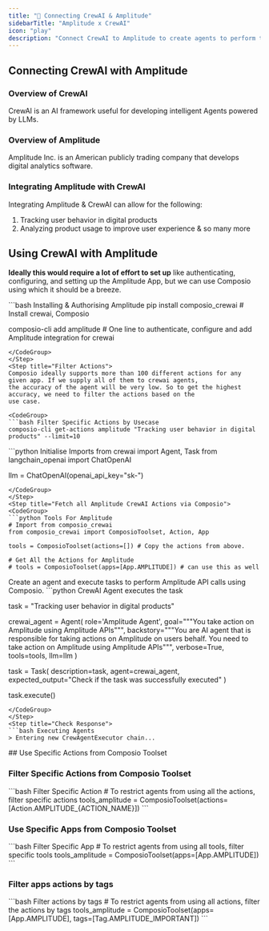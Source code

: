 ```yaml
---
title: "🚀 Connecting CrewAI & Amplitude"
sidebarTitle: "Amplitude x CrewAI"
icon: "play"
description: "Connect CrewAI to Amplitude to create agents to perform tasks using natural language"
---
```


## Connecting CrewAI with Amplitude

### Overview of CrewAI

CrewAI is an AI framework useful for developing intelligent Agents powered by LLMs.

### Overview of Amplitude

Amplitude Inc. is an American publicly trading company that develops digital analytics software.

### Integrating Amplitude with CrewAI

Integrating Amplitude & CrewAI can allow for the following:

1. Tracking user behavior in digital products
2. Analyzing product usage to improve user experience
& so many more

## Using CrewAI with Amplitude

<Steps>
<Step title="Setting Up the Environment">

**Ideally this would require a lot of effort to set up** like authenticating, configuring, and setting up the Amplitude App, but we can use Composio using which it should be a breeze.

<CodeGroup>
```bash Installing & Authorising Amplitude
pip install composio_crewai # Install crewai, Composio 

composio-cli add amplitude # One line to authenticate, configure and add Amplitude integration for crewai
```
</CodeGroup>
</Step>
<Step title="Filter Actions">
Composio ideally supports more than 100 different actions for any given app. If we supply all of them to crewai agents, 
the accuracy of the agent will be very low. So to get the highest accuracy, we need to filter the actions based on the 
use case.

<CodeGroup>
```bash Filter Specific Actions by Usecase
composio-cli get-actions amplitude "Tracking user behavior in digital products" --limit=10
```
</CodeGroup>

</Step>
<Step title="Import Base Packages">

<CodeGroup>
```python Initialise Imports
from crewai import Agent, Task
from langchain_openai import ChatOpenAI

llm = ChatOpenAI(openai_api_key="sk-<OPENAI KEY>")
```
</CodeGroup>
</Step>
<Step title="Fetch all Amplitude CrewAI Actions via Composio">
<CodeGroup>
```python Tools For Amplitude
# Import from composio_crewai
from composio_crewai import ComposioToolset, Action, App

tools = ComposioToolset(actions=[]) # Copy the actions from above. 

# Get All the Actions for Amplitude
# tools = ComposioToolset(apps=[App.AMPLITUDE]) # can use this as well
```
</CodeGroup>
</Step>
<Step title="Execute the Agent">
Create an agent and execute tasks to perform Amplitude API calls using Composio. 
<CodeGroup>
```python CrewAI Agent executes the task

task = "Tracking user behavior in digital products"

crewai_agent = Agent(
    role='Amplitude Agent',
    goal="""You take action on Amplitude using Amplitude APIs""",
    backstory="""You are AI agent that is responsible for taking actions on Amplitude on users behalf. You need to take action on Amplitude using Amplitude APIs""",
    verbose=True,
    tools=tools,
    llm=llm
)

task = Task(
    description=task,
    agent=crewai_agent,
    expected_output="Check if the task was successfully executed"
)

task.execute()
```
</CodeGroup>
</Step>
<Step title="Check Response">
```bash Executing Agents
> Entering new CrewAgentExecutor chain...
```
</Step>
</Steps>
## Use Specific Actions from Composio Toolset

### Filter Specific Actions from Composio Toolset

<CodeGroup>
```bash Filter Specific Action
# To restrict agents from using all the actions, filter specific actions
tools_amplitude = ComposioToolset(actions=[Action.AMPLITUDE_{ACTION_NAME}])
```
</CodeGroup>

### Use Specific Apps from Composio Toolset
<CodeGroup>
```bash Filter Specific App
# To restrict agents from using all tools, filter specific tools
tools_amplitude = ComposioToolset(apps=[App.AMPLITUDE])
```
</CodeGroup>

### Filter apps actions by tags 
<CodeGroup>
```bash Filter actions by tags
# To restrict agents from using all actions, filter the actions by tags
tools_amplitude = ComposioToolset(apps=[App.AMPLITUDE], tags=[Tag.AMPLITUDE_IMPORTANT])
```
</CodeGroup>